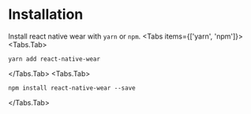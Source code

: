 
# Installation

Install react native wear with `yarn` or `npm`.
<Tabs items={['yarn', 'npm']}>
<Tabs.Tab>
```fish
yarn add react-native-wear
```
</Tabs.Tab>
  <Tabs.Tab>
  ```fish
npm install react-native-wear --save
```
  </Tabs.Tab>
</Tabs>
